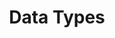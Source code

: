 ---
title: Data Types
description: Defining the acceptable values of a property type
meta-title: Data Types - HASH
meta-description: Data types describe the range of acceptable values of a property type
sidebar-title: Data Types
sidebar-icon: https://example.com/image.svg
---